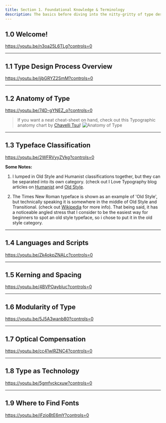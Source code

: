 ```yaml
---
title: Section 1. Foundational Knowledge & Terminology
description: The basics before diving into the nitty-gritty of type design
---
```


## 1.0 Welcome!

https://youtu.be/n3oa25L6TLg?controls=0

***

## 1.1 Type Design Process Overview

https://youtu.be/jjbGRYZ2SmM?controls=0

***

## 1.2 Anatomy of Type

https://youtu.be/74D-gYNEZ_o?controls=0

> If you want a neat cheat-sheet on hand, check out this Typographic anatomy chart by [Chavelli Tsui](https://chavelli.com/blog/the-anatomy-of-letterforms)!
![Anatomy of Type](images/typographic_anatomy_by_ChavelliTsui.jpg)

***

## 1.3 Typeface Classification

https://youtu.be/2WFRVyyZVkg?controls=0

**Some Notes:**

1. I lumped in Old Style and Humanist classifications together, but they can be separated into its own category. (check out I Love Typography blog articles on [Humanist](https://ilovetypography.com/2007/11/06/type-terminology-humanist-2/) and [Old Style](https://ilovetypography.com/2007/11/21/type-terminology-old-style/).
 
2. The Times New Roman typeface is shown as an example of 'Old Style', but technically speaking it is somewhere in the middle of Old Style and Transitional. (check out [Wikipedia](https://en.wikipedia.org/wiki/Times_New_Roman) for more info). That being said, it has a noticeable angled stress that I consider to be the easiest way for beginners to spot an old style typeface, so i chose to put it in the old style category.

***

## 1.4 Languages and Scripts

https://youtu.be/Zk4okpZNALc?controls=0

***

## 1.5 Kerning and Spacing

https://youtu.be/4BVPOaybluc?controls=0

***

## 1.6 Modularity of Type

https://youtu.be/5J5A3wanb80?controls=0

***

## 1.7 Optical Compensation

https://youtu.be/cc41wlRZNC4?controls=0

***

## 1.8 Type as Technology

https://youtu.be/5gmfvckcxuw?controls=0

***

## 1.9 Where to Find Fonts

https://youtu.be/iFzioBtE6mY?controls=0
